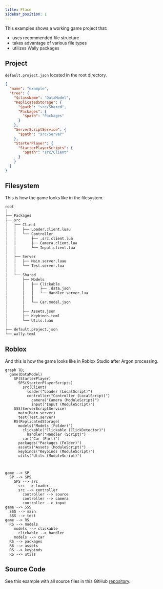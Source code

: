 ```yaml
---
title: Place
sidebar_position: 1
---
```


This examples shows a working game project that:

- uses recommended file structure
- takes advantage of various file types
- utilizes Wally packages

## Project

`default.project.json` located in the root directory.

```json
{
  "name": "example",
  "tree": {
    "$className": "DataModel",
    "ReplicatedStorage": {
      "$path": "src/Shared",
      "Packages": {
        "$path": "Packages"
      }
    },
    "ServerScriptService": {
      "$path": "src/Server"
    },
    "StarterPlayer": {
      "StarterPlayerScripts": {
        "$path": "src/Client"
      }
    }
  }
}
```

## Filesystem

This is how the game looks like in the filesystem.

```txt
root
│
├── Packages
├── src
│   ├── Client
│   │   ├── Loader.client.luau
│   │   └── Controller
│   │       ├── .src.client.lua
│   │       ├── Camera.client.lua
│   │       └── Input.client.lua
│   │
│   ├── Server
│   │   ├── Main.server.luau
│   │   └── Test.server.lua
│   │
│   └── Shared
│       ├── Models
│       │   ├── Clickable
│       │   │   ├── .data.json
│       │   │   └── Handler.server.lua
│       │   │
│       │   └── Car.model.json
│       │
│       ├── Assets.json
│       ├── Keybinds.toml
│       └── Utils.luau
│
├── default.project.json
└── wally.toml
```

## Roblox

And this is how the game looks like in Roblox Studio after Argon processing.

```mermaid
graph TD;
  game(DataModel)
    SP(StarterPlayer)
      SPS(StarterPlayerScripts)
        src(Client)
          loader("Loader (LocalScript)")
          controller("Controller (LocalScript)")
            camera("Camera (ModuleScript)")
            input("Input (ModuleScript)")
    SSS(ServerScriptService)
      main(Main.server)
      test(Test.server)
    RS(ReplicatedStorage)
      models("Models (Folder)")
        clickable("Clickable (ClickDetector)")
          handler("Handler (Script)")
        car("Car (Part)")
      packages("Packages (Folder)")
      assets("Assets (ModuleScript)")
      keybinds("Keybinds (ModuleScript)")
      utils("Utils (ModuleScript)")



game --> SP
  SP --> SPS
    SPS --> src
      src --> loader
      src --> controller
        controller --> source
        controller --> camera
        controller --> input
game --> SSS
  SSS --> main
  SSS --> test
game --> RS
  RS --> models
    models --> clickable
      clickable --> handler
    models --> car
  RS --> packages
  RS --> assets
  RS --> keybinds
  RS --> utils
```

## Source Code

See this example with all source files in this GitHub [repository](TODO).
